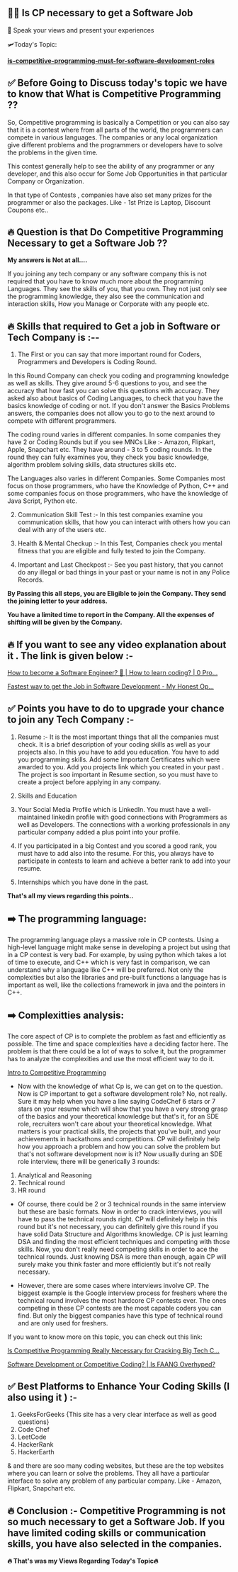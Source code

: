 ## 👨‍💻  Is CP necessary to get a Software Job

📳 Speak your views and present your experiences 

🛩️Today's Topic:

**[is-competitive-programming-must-for-software-development-roles](https://www.geeksforgeeks.org/is-competitive-programming-must-for-software-development-roles/amp/)**

## ✅  Before Going to Discuss today's topic we have to know that What is Competitive Programming ??

So, Competitive programming is basically a Competition or you can also say that it is a contest where from all parts of the world, the programmers can compete in various languages. The companies or any local organization give different problems and the programmers or developers have to solve the problems in the given time. 

This contest generally help to see the ability of any programmer or any developer, and this also occur for Some Job Opportunities in that particular Company or Organization.

In that type of Contests ,  companies have also set many prizes for the programmer or also the packages. Like - 1st Prize is Laptop, Discount Coupons etc..

## 🔥  Question is that Do Competitive Programming Necessary to get a Software Job ??

**My answers is Not at all....**

If you joining any tech company or any software company this is not required that you have to know much more about the programming Languages. They see the skills of you, that you own. They not just only see the programming knowledge, they also see the communication and interaction skills, How you Manage or Corporate with any people etc. 

## 🔥  Skills that required to Get a job in Software or Tech Company is :--

1. The First or you can say that more important round for Coders, Programmers and Developers is Coding Round.

In this Round Company can check you coding and programming knowledge as well as skills. They give around 5-6 questions to you, and see the accuracy that how fast you can solve this questions with accuracy. They asked also about basics of Coding Languages, to check that you have the basics knowledge of coding or not. If you don't answer the Basics Problems answers, the companies does not allow you to go to the next around to compete with different programmers.

The coding round varies in different companies. In some companies they have 2 or  Coding Rounds but if you see MNCs Like :- Amazon, Flipkart, Apple, Snapchart etc. They have around - 3 to 5 coding rounds. In the round they can fully examines you, they check you basic knowledge, algorithm problem solving skills, data structures skills etc. 

The Languages also varies in different Companies. Some Companies most focus on those programmers, who have the Knowledge of Python, C++ and some companies focus on those programmers, who have the knowledge of Java Script, Python etc.

2. Communication Skill Test :- In this test companies examine you communication skills, that how you can interact with others how you can deal with any of the users etc.

3. Health & Mental Checkup :- In this Test, Companies check you mental fitness that you are eligible and fully tested to join the Company.

4. Important and Last Checkpost :- See you past history, that you cannot do any illegal or bad things in your past or your name is not in any Police Records. 

**By Passing this all steps, you are Eligible to join the Company. They send the joining letter to your address.**

**You have a limited time to report in the Company. All the expenses of shifting will be given by the Company.**

## 🔥  If you want to see any video explanation about it . The link is given below :- 

[How to become a Software Engineer? 🧐 | How to learn coding? | 0 Pro...](https://www.youtube.com/watch?v=2tZs2S5gmg0)

[Fastest way to get the Job in Software Development  -  My Honest Op...](https://www.youtube.com/watch?v=2zeEWV2fd4M)

## ✅  Points you have to do to upgrade your chance to join any Tech Company :- 

1.  Resume :- It is the most important things that all the companies must check. It is a brief description of your coding skills as well as your projects also. In this you have to add you education. You have to add you programming skills. Add some Important Certificates which were awarded to you. Add you projects link which you created in your past . The project is soo important in Resume section, so you must have to create a project before applying in any company. 

2. Skills and Education

3. Your Social Media Profile which is LinkedIn. You must have a well-maintained linkedin profile with good connections with Programmers as well as Developers. The connections with a working professionals in any particular company added a plus point into your profile. 

4. If you participated in a big Contest and you scored a good rank, you must have to add also into the resume. For this, you always have to participate in contests to learn and achieve a better rank to add into your resume.

5. Internships which you have done in the past.

**That's all my views regarding this points..**


## ➡️  The programming language:

The programming language plays a massive role in CP contests. Using a high-level language might make sense in developing a project but using that in a CP contest is very bad. For example, by using python which takes a lot of time to execute, and C++ which is very fast in comparison, we can understand why a language like C++ will be preferred. Not only the complexities but also the libraries and pre-built functions a language has is important as well, like the collections framework in java and the pointers in C++.

## ➡️  Complexitties analysis:

The core aspect of CP is to complete the problem as fast and efficiently as possible. The time and space complexities have a deciding factor here. The problem is that there could be a lot of ways to solve it, but the programmer has to analyze the complexities and use the most efficient way to do it.

[Intro to Competitive Programming](https://www.youtube.com/watch?v=tZ5FBBnHfm4)

- Now with the knowledge of what Cp is, we can get on to the question. Now is CP important to get a software development role? No, not really. Sure it may help when you have a line saying CodeChef 6 stars or 7 stars on your resume which will show that you have a very strong grasp of the basics and your theoretical knowledge but that's it, for an SDE role, recruiters won't care about your theoretical knowledge. What matters is your practical skills, the projects that you've built, and your achievements in hackathons and competitions. CP will definitely help how you approach a problem and how you can solve the problem but that's not software development now is it? Now usually during an SDE role interview, there will be generically 3 rounds: 
1. Analytical and Reasoning
2. Technical round
3.  HR round

- Of course, there could be 2 or 3 technical rounds in the same interview but these are basic formats. Now in order to crack interviews, you will have to pass the technical rounds right. CP will definitely help in this round but it's not necessary, you can definitely give this round if you have solid Data Structure and Algorithms knowledge. CP is just learning DSA and finding the most efficient techniques and competing with those skills. Now, you don't really need competing skills in order to ace the technical rounds. Just knowing DSA is more than enough, again CP will surely make you think faster and more efficiently but it's not really necessary.

- However, there are some cases where interviews involve CP. The biggest example is the Google interview process for freshers where the technical round involves the most hardcore CP contests ever. The ones competing in these CP contests are the most capable coders you can find. But only the biggest companies have this type of technical round and are only used for freshers.


If you want to know more on this topic, you can check out this link:

[Is Competitive Programming Really Necessary for Cracking Big Tech C...](https://www.youtube.com/watch?v=XNznvoVU7ws)

[Software Development or Competitive Coding? | Is FAANG Overhyped?](https://www.youtube.com/watch?v=QBI8mQZWGxE&start=5)

[]()


## ✅ Best Platforms to Enhance Your Coding Skills (I also using it ) :-

1. GeeksForGeeks {This site has a very clear interface as well as good questions}
2. Code Chef
3. LeetCode
4. HackerRank
5. HackerEarth

& and there are soo many coding websites, but these are the top websites where you can learn or solve the problems. They all have a particular interface to solve any problem of any particular company. Like - Amazon, Flipkart, Snapchart etc. 

## 🔥  Conclusion :- Competitive Programming is not so much necessary to get a Software Job. If you have limited coding skills or communication skills, you have also selected in the companies.

**🔥  That's was my Views Regarding Today's Topic🔥**


